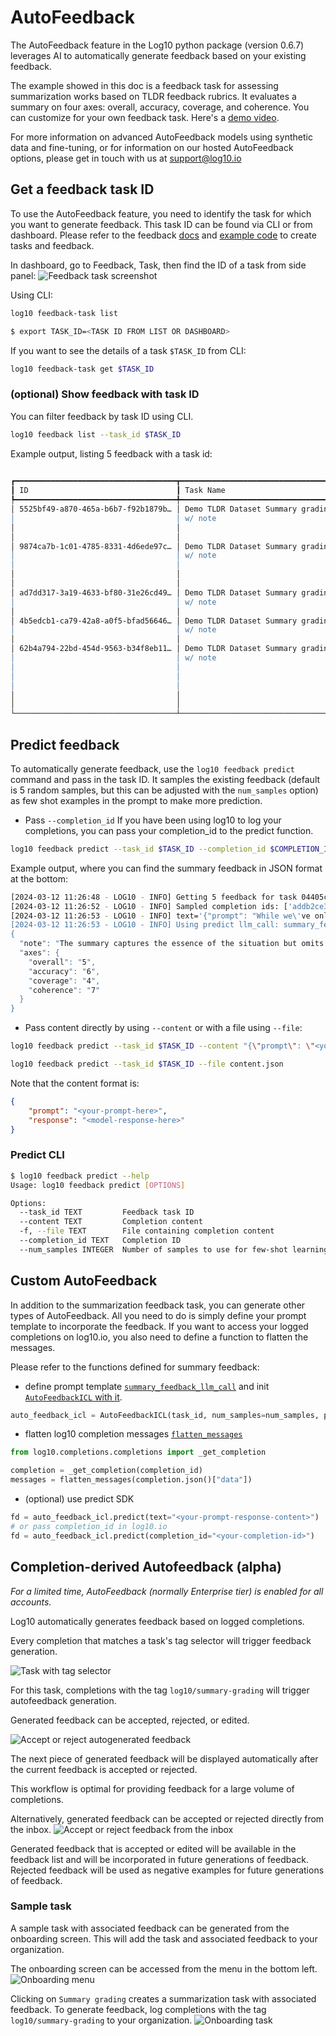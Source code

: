 # AutoFeedback

The AutoFeedback feature in the Log10 python package (version 0.6.7) leverages AI to automatically generate feedback based on your existing feedback.

The example showed in this doc is a feedback task for assessing summarization works based on TLDR feedback rubrics. It evaluates a summary on four axes: overall, accuracy, coverage, and coherence. You can customize for your own feedback task.
Here's a [demo video](https://www.loom.com/share/d8edc6de392a4cae94793a398031249d?sid=94654364-4bfc-4460-a8c1-23186c92c543).

For more information on advanced AutoFeedback models using synthetic data and fine-tuning, or for information on our hosted AutoFeedback options, please get in touch with us at support@log10.io

## Get a feedback task ID

To use the AutoFeedback feature, you need to identify the task for which you want to generate feedback. This task ID can be found via CLI or from dashboard. Please refer to the feedback [docs](./feedback.mdx) and [example code](https://github.com/log10-io/log10/blob/4cb7a1c65aa35b267eeb900a582ed3ab681faeb0/examples/feedback/summary_feedback.py) to create tasks and feedback.

In dashboard, go to Feedback, Task, then find the ID of a task from side panel:
![Feedback task screenshot](/images/docs/feedback_task.png)

Using CLI:

```bash
log10 feedback-task list
```

```bash
$ export TASK_ID=<TASK ID FROM LIST OR DASHBOARD>
```

If you want to see the details of a task `$TASK_ID` from CLI:

```bash
log10 feedback-task get $TASK_ID
```

### (optional) Show feedback with task ID

You can filter feedback by task ID using CLI.

```bash
log10 feedback list --task_id $TASK_ID
```

Example output, listing 5 feedback with a task id:

```bash
                                                                       Feedback
┏━━━━━━━━━━━━━━━━━━━━━━━━━━━━━━━━━━━━┳━━━━━━━━━━━━━━━━━━━━━━━━━━━━━━━━━━━━┳━━━━━━━━━━━━━━━━━━━━━━━━━━━━━━━━━━━━┳━━━━━━━━━━━━━━━━━━━━━━━━━━━━━━━━━━━━━┓
┃ ID                                 ┃ Task Name                          ┃ Feedback                           ┃ Completion ID                       ┃
┡━━━━━━━━━━━━━━━━━━━━━━━━━━━━━━━━━━━━╇━━━━━━━━━━━━━━━━━━━━━━━━━━━━━━━━━━━━╇━━━━━━━━━━━━━━━━━━━━━━━━━━━━━━━━━━━━╇━━━━━━━━━━━━━━━━━━━━━━━━━━━━━━━━━━━━━┩
│ 5525bf49-a870-465a-b6b7-f92b1879b… │ Demo TLDR Dataset Summary grading  │ {"note": "The summary conveys the  │ 431ee175-3a37-436a-bd46-5f3c2b7976… │
│                                    │ w/ note                            │ main idea of the post.",           │                                     │
│                                    │                                    │ "overall": 7, "accuracy": 7,       │                                     │
│                                    │                                    │ "coverage": 7, "coherence": 7}     │                                     │
│ 9874ca7b-1c01-4785-8331-4d6ede97c… │ Demo TLDR Dataset Summary grading  │ {"note": "•explicit purpose        │ 447c3b69-6aea-4f4d-95e6-cbf37adca8… │
│                                    │ w/ note                            │ statement will make summary        │                                     │
│                                    │                                    │ perfect. ", "overall": 6,          │                                     │
│                                    │                                    │ "accuracy": 7, "coverage": 6,      │                                     │
│                                    │                                    │ "coherence": 7}                    │                                     │
│ ad7dd317-3a19-4633-bf80-31e26cd49… │ Demo TLDR Dataset Summary grading  │ {"note": "Missing details of       │ 1d2396bf-df44-4eaf-a98a-a7efc6035f… │
│                                    │ w/ note                            │ why.", "overall": 4, "accuracy":   │                                     │
│                                    │                                    │ 7, "coverage": 4, "coherence": 7}  │                                     │
│ 4b5edcb1-ca79-42a8-a0f5-bfad56646… │ Demo TLDR Dataset Summary grading  │ {"note": "Should mention they're   │ 264a3ca1-7bcc-4679-b8ad-8ad9d06970… │
│                                    │ w/ note                            │ male.", "overall": 6, "accuracy":  │                                     │
│                                    │                                    │ 7, "coverage": 6, "coherence": 7}  │                                     │
│ 62b4a794-22bd-454d-9563-b34f8eb11… │ Demo TLDR Dataset Summary grading  │ {"note": "•summary is sufficient   │ 32a5de77-2cff-409f-b20c-7a44b2bfde… │
│                                    │ w/ note                            │ to provide a gist of OP's          │                                     │
│                                    │                                    │ dilemma.\n\n•an explicit purpose   │                                     │
│                                    │                                    │ statement will make the summary    │                                     │
│                                    │                                    │ better. ", "overall": 6,           │                                     │
│                                    │                                    │ "accuracy": 7, "coverage": 6,      │                                     │
│                                    │                                    │ "coherence": 7}                    │                                     │
└────────────────────────────────────┴────────────────────────────────────┴────────────────────────────────────┴─────────────────────────────────────┘
```

## Predict feedback

To automatically generate feedback, use the `log10 feedback predict` command and pass in the task ID. It samples the existing feedback (default is 5 random samples, but this can be adjusted with the `num_samples` option) as few shot examples in the prompt to make more prediction.

- Pass `--completion_id`
  If you have been using log10 to log your completions, you can pass your completion_id to the predict function.

```bash
log10 feedback predict --task_id $TASK_ID --completion_id $COMPLETION_ID
```

Example output, where you can find the summary feedback in JSON format at the bottom:

```bash
[2024-03-12 11:26:48 - LOG10 - INFO] Getting 5 feedback for task 04405cbc-3420-4901-97b6-f8b7ed248205
[2024-03-12 11:26:52 - LOG10 - INFO] Sampled completion ids: ['addb2ce3-49b6-41ba-8252-9d4103005608', '447c3b69-6aea-4f4d-95e6-cbf37adca846', '2966d9b0-cb43-4a44-9f02-bd431efe5824', '98d12905-e479-4c18-96e3-c88d0dee38ba', 'd6a614cc-bf67-4211-a4d5-5c9bf5f6b479']
[2024-03-12 11:26:53 - LOG10 - INFO] text='{"prompt": "While we\'ve only been in a proper relationship for 2 months we\'ve been romantically involved one way or another for the past 6 months. Yesterday she said there was something she wanted to ask me but felt horrible asking it so never ended up asking me. Today I convinced her that it was best for our interests that she just comes out and says it. She was unable to say it over Skype so she just sent me a text, the text said \\"Sometimes I get slightly paranoid that like sometimes I think that you might like the idea of having a girlfriend or just having a girlfriend more than you actually like me as a person\\".\\n\\nFirst and foremost I love this girl so much, I\'d do anything for her and it hurt me a little that she thinks this. I tried to explain to her how much I like her and there\'s no one else in the world I\'d want to be with but no matter what I say she says the doubt is still in her mind.\\n\\nI have a feeling that she might be insecure about our relationship because she told me that someone had told her that I wanted to have sex with her when I first met her (this is from one of my friends crazy ex\'s and is not true). I really like her and I want to make this work but what ever I say she doesn\'t seem to listen to me, how can I make her believe that I think she is the most amazing person in the world and I want to be with her, not the idea of a relationship?", "response": "My girlfriend thinks I like the idea of a girlfriend more than her."}'
[2024-03-12 11:26:53 - LOG10 - INFO] Using predict llm_call: summary_feedback_llm_call
{
  "note": "The summary captures the essence of the situation but omits key details about the cause of the girlfriend's insecurity and the narrator's efforts to reassure her.",
  "axes": {
    "overall": "5",
    "accuracy": "6",
    "coverage": "4",
    "coherence": "7"
  }
}
```

- Pass content directly by using `--content` or with a file using `--file`:

```bash
log10 feedback predict --task_id $TASK_ID --content "{\"prompt\": \"<your-prompt-here>\", \"response\": \"<model-response-here>\"}"

log10 feedback predict --task_id $TASK_ID --file content.json
```

Note that the content format is:
```json
{
    "prompt": "<your-prompt-here>",
    "response": "<model-response-here>"
}
```

### Predict CLI

```bash
$ log10 feedback predict --help
Usage: log10 feedback predict [OPTIONS]

Options:
  --task_id TEXT         Feedback task ID
  --content TEXT         Completion content
  -f, --file TEXT        File containing completion content
  --completion_id TEXT   Completion ID
  --num_samples INTEGER  Number of samples to use for few-shot learning
```

## Custom AutoFeedback

In addition to the summarization feedback task, you can generate other types of AutoFeedback.
All you need to do is simply define your prompt template to incorporate the feedback.
If you want to access your logged completions on log10.io, you also need to define a function to flatten the messages.

Please refer to the functions defined for summary feedback:

- define prompt template [`summary_feedback_llm_call`](https://github.com/log10-io/log10/blob/4cb7a1c65aa35b267eeb900a582ed3ab681faeb0/log10/feedback/_summary_feedback_utils.py#L77) and init [`AutoFeedbackICL` with it](https://github.com/log10-io/log10/blob/4cb7a1c65aa35b267eeb900a582ed3ab681faeb0/log10/feedback/autofeedback.py#L30C60-L30C114).

```python
auto_feedback_icl = AutoFeedbackICL(task_id, num_samples=num_samples, predict_func=summary_feedback_llm_call)
```

- flatten log10 completion messages [`flatten_messages`](https://github.com/log10-io/log10/blob/4cb7a1c65aa35b267eeb900a582ed3ab681faeb0/log10/feedback/_summary_feedback_utils.py#L80C5-L80C21)

```python
from log10.completions.completions import _get_completion

completion = _get_completion(completion_id)
messages = flatten_messages(completion.json()["data"])
```

- (optional) use predict SDK

```python
fd = auto_feedback_icl.predict(text="<your-prompt-response-content>")
# or pass completion_id in log10.io
fd = auto_feedback_icl.predict(completion_id="<your-completion-id>")
```

## Completion-derived Autofeedback (alpha)

_For a limited time, AutoFeedback (normally Enterprise tier) is enabled for all accounts._

Log10 automatically generates feedback based on logged completions.

Every completion that matches a task's tag selector will trigger feedback generation.

![Task with tag selector](/images/docs/autofeedback/task-tag.png)

For this task, completions with the tag `log10/summary-grading` will trigger autofeedback generation.

Generated feedback can be accepted, rejected, or edited.

![Accept or reject autogenerated feedback](/images/docs/autofeedback/accept-reject.png)

The next piece of generated feedback will be displayed automatically after the current feedback is accepted or rejected.

This workflow is optimal for providing feedback for a large volume of completions.

Alternatively, generated feedback can be accepted or rejected directly from the inbox.
![Accept or reject feedback from the inbox](/images/docs/autofeedback/inbox-accept-reject.png)

Generated feedback that is accepted or edited will be available in the feedback list and will be incorporated in future generations of feedback.
Rejected feedback will be used as negative examples for future generations of feedback.

### Sample task
A sample task with associated feedback can be generated from the onboarding screen. This will add the task and associated feedback to your organization.

The onboarding screen can be accessed from the menu in the bottom left.
![Onboarding menu](/images/docs/autofeedback/getting-started.png)

Clicking on `Summary grading` creates a summarization task with associated feedback. To generate feedback, log completions with the tag `log10/summary-grading` to your organization.
![Onboarding task](/images/docs/autofeedback/onboarding-task.png)